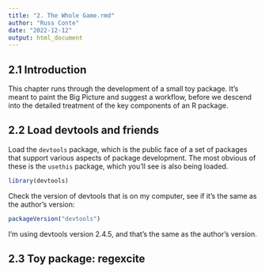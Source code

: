 ```yaml
---
title: "2. The Whole Game.rmd"
author: "Russ Conte"
date: "2022-12-12"
output: html_document
---
```


## 2.1 Introduction

This chapter runs through the development of a small toy package. It’s meant to paint the Big Picture and suggest a workflow, before we descend into the detailed treatment of the key components of an R package.

## 2.2 Load devtools and friends

Load the `devtools` package, which is the public face of a set of packages that support various aspects of package development. The most obvious of these is the `usethis` package, which you’ll see is also being loaded.

```r

library(devtools)

```

Check the version of devtools that is on my computer, see if it's the same as the author's version:

```r

packageVersion("devtools")

```

I'm using devtools version 2.4.5, and that's the same as the author's version.

## 2.3 Toy package: regexcite

